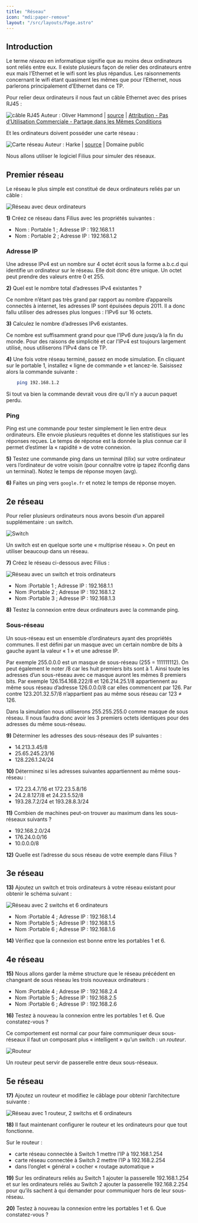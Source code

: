 ```yaml
---
title: "Réseau"
icon: "mdi:paper-remove"
layout: "/src/layouts/Page.astro"
---
```


## Introduction

Le terme _réseau_ en informatique signifie que au moins deux ordinateurs sont
reliés entre eux. Il existe plusieurs façon de relier des ordinateurs entre
eux mais l’Ethernet et le wifi sont les plus répandus. Les raisonnements
concernant le wifi étant quasiment les mêmes que pour l’Ethernet, nous
parlerons principalement d’Ethernet dans ce TP.

Pour relier deux ordinateurs il nous faut un câble Ethernet avec des prises
RJ45 :

![câble RJ45](/public/rj45.jpg) Auteur : Oliver Hammond | [source](https://www.flickr.com/photos/olivander/76685908/) | [Attribution - Pas d’Utilisation Commerciale - Partage dans les Mêmes Conditions](https://creativecommons.org/licenses/by-nc-sa/2.0/)

Et les ordinateurs doivent posséder une carte réseau :

![Carte réseau](/public/carte.jpg) Auteur : Harke | [source](https://commons.wikimedia.org/wiki/File:GB_Network_PCI_Card.jpg) | Domaine public

Nous allons utiliser le logiciel Filius pour simuler des réseaux.

## Premier réseau

Le réseau le plus simple est constitué de deux ordinateurs reliés par un câble
:

![Réseau avec deux ordinateurs](/public/reseau1.png)

**1)** Créez ce réseau dans Filius avec les propriétés suivantes :

  * Nom : Portable 1 ; Adresse IP : 192.168.1.1
  * Nom : Portable 2 ; Adresse IP : 192.168.1.2

### Adresse IP

Une adresse IPv4 est un nombre sur 4 octet écrit sous la forme a.b.c.d qui
identifie un ordinateur sur le réseau. Elle doit donc être unique. Un octet
peut prendre des valeurs entre 0 et 255.

**2)** Quel est le nombre total d’adresses IPv4 existantes ?

Ce nombre n’étant pas très grand par rapport au nombre d’appareils connectés à
internet, les adresses IP sont épuisées depuis 2011. Il a donc fallu utiliser
des adresses plus longues : l’IPv6 sur 16 octets.

**3)** Calculez le nombre d’adresses IPv6 existantes.

Ce nombre est suffisamment grand pour que l’IPv6 dure jusqu’à la fin du monde.
Pour des raisons de simplicité et car l’IPv4 est toujours largement utilisé,
nous utiliserons l’IPv4 dans ce TP.

**4)** Une fois votre réseau terminé, passez en mode simulation. En cliquant
sur le portable 1, installez « ligne de commande » et lancez-le. Saisissez
alors la commande suivante :

```bash
    ping 192.168.1.2
```

Si tout va bien la commande devrait vous dire qu’il n’y a aucun paquet perdu.

### Ping

Ping est une commande pour tester simplement le lien entre deux ordinateurs.
Elle envoie plusieurs requêtes et donne les statistiques sur les réponses
reçues. Le temps de réponse est la donnée la plus connue car il permet
d’estimer la « rapidité » de votre connexion.

**5)** Testez une commande ping dans un terminal (tilix) sur votre ordinateur
vers l’ordinateur de votre voisin (pour connaître votre ip tapez ifconfig dans
un terminal).  Notez le temps de réponse moyen (avg).

**6)** Faites un ping vers `google.fr` et notez le temps de réponse moyen.

## 2e réseau

Pour relier plusieurs ordinateurs nous avons besoin d’un appareil
supplémentaire : un switch.

![Switch](/public/switch.jpg)

Un switch est en quelque sorte une « multiprise réseau ». On peut en utiliser
beaucoup dans un réseau.

**7)** Créez le réseau ci-dessous avec Filius :

![Réseau avec un switch et trois ordinateurs](/public/reseau2.png)

  * Nom :Portable 1 ; Adresse IP : 192.168.1.1
  * Nom :Portable 2 ; Adresse IP : 192.168.1.2
  * Nom :Portable 3 ; Adresse IP : 192.168.1.3

**8)** Testez la connexion entre deux ordinateurs avec la commande ping.

### Sous-réseau

Un sous-réseau est un ensemble d’ordinateurs ayant des propriétés communes. Il
est défini par un masque avec un certain nombre de bits à gauche ayant la
valeur « 1 » et une adresse IP.

Par exemple 255.0.0.0 est un masque de sous-réseau (255 = 111111112). On peut
également le noter /8 car les huit premiers bits sont à 1. Ainsi toute les
adresses d’un sous-réseau avec ce masque auront les mêmes 8 premiers bits. Par
exemple 126.154.168.222/8 et 126.214.25.1/8 appartiennent au même sous réseau
d’adresse 126.0.0.0/8 car elles commencent par 126. Par contre 123.201.32.57/8
n’appartient pas au même sous réseau car 123 ≠ 126.

Dans la simulation nous utiliserons 255.255.255.0 comme masque de sous réseau.
Il nous faudra donc avoir les 3 premiers octets identiques pour des adresses
du même sous-réseau.

**9)** Déterminer les adresses des sous-réseaux des IP suivantes :

  * 14.213.3.45/8
  * 25.65.245.23/16
  * 128.226.1.24/24

**10)** Déterminez si les adresses suivantes appartiennent au même sous-réseau
:

  * 172.23.4.7/16 et 172.23.5.8/16
  * 24.2.8.127/8 et 24.23.5.52/8
  * 193.28.7.2/24 et 193.28.8.3/24

**11)** Combien de machines peut-on trouver au maximum dans les sous-réseaux
suivants ?

  * 192.168.2.0/24
  * 176.24.0.0/16
  * 10.0.0.0/8

**12)** Quelle est l’adresse du sous réseau de votre exemple dans Filius ?

## 3e réseau

**13)** Ajoutez un switch et trois ordinateurs à votre réseau existant pour
obtenir le schéma suivant :

![Réseau avec 2 switchs et 6 ordinateurs](/public/reseau3.png)

  * Nom :Portable 4 ; Adresse IP : 192.168.1.4
  * Nom :Portable 5 ; Adresse IP : 192.168.1.5
  * Nom :Portable 6 ; Adresse IP : 192.168.1.6 

**14)** Vérifiez que la connexion est bonne entre les portables 1 et 6.

## 4e réseau

**15)** Nous allons garder la même structure que le réseau précédent en
changeant de sous réseau les trois nouveaux ordinateurs :

  * Nom :Portable 4 ; Adresse IP : 192.168.2.4
  * Nom :Portable 5 ; Adresse IP : 192.168.2.5
  * Nom :Portable 6 ; Adresse IP : 192.168.2.6

**16)** Testez à nouveau la connexion entre les portables 1 et 6. Que
constatez-vous ?

Ce comportement est normal car pour faire communiquer deux sous-réseaux il
faut un composant plus « intelligent » qu’un switch : un _routeur_.

![Routeur](/public/routeur.jpg)

Un routeur peut servir de passerelle entre deux sous-réseaux.

## 5e réseau

**17)** Ajoutez un routeur et modifiez le câblage pour obtenir l’architecture
suivante :

![Réseau avec 1 routeur, 2 switchs et 6 ordinateurs](/public/reseau4.png)

**18)** Il faut maintenant configurer le routeur et les ordinateurs pour que
tout fonctionne.

Sur le routeur :

  * carte réseau connectée à Switch 1 mettre l’IP à 192.168.1.254
  * carte réseau connectée à Switch 2 mettre l’IP à 192.168.2.254
  * dans l’onglet « général » cocher « routage automatique »

**19)** Sur les ordinateurs reliés au Switch 1 ajouter la passerelle
192.168.1.254 et sur les ordinateurs reliés au Switch 2 ajouter la passerelle
192.168.2.254 pour qu’ils sachent à qui demander pour communiquer hors de leur
sous-réseau.

**20)** Testez à nouveau la connexion entre les portables 1 et 6. Que
constatez-vous ?
